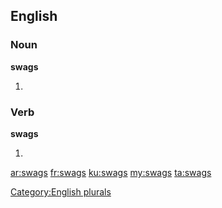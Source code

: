 ==English==

===Noun===
'''swags'''

# {{plural of|[[swag]]}}

===Verb===
'''swags'''

# {{third-person singular of|swag}}

[[Category:English plurals]]

[[ar:swags]]
[[fr:swags]]
[[ku:swags]]
[[my:swags]]
[[ta:swags]]
